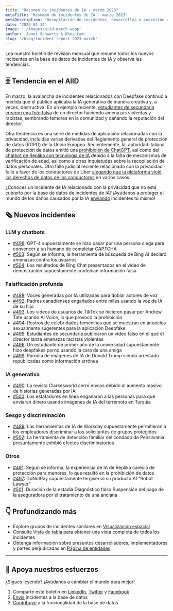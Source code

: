 ```yaml
---
title: "Resumen de incidentes de IA - marzo 2023"
metaTitle: "Resumen de incidentes de IA - marzo 2023"
metaDescription: 'Recopilación de incidentes, desarrollos e ingestión de IA en marzo de 2023, que proporciona un resumen digerible de los últimos incidentes e informes de AIID.'
date: '2023-04-14'
image: './images/aiid-march.webp'
author: 'Janet Schwartz & Khoa Lam'
slug: '/blog/incident-report-2023-march'
---
```


Lea nuestro boletín de revisión mensual que resume todos los nuevos incidentes en la base de datos de incidentes de IA y observa las tendencias.

## 🗄 Tendencia en el AIID

En marzo, la avalancha de incidentes relacionados con Deepfake continuó a medida que el público aplicaba la IA generativa de manera creativa y, a veces, destructiva. En un ejemplo reciente, [estudiantes de secundaria crearon una foto falsa](/cite/495) de un director haciendo amenazas violentas y racistas, sembrando temores en la comunidad y dañando la reputación del director.

Otra tendencia es una serie de medidas de aplicación relacionadas con la privacidad, incluidas varias derivadas del Reglamento general de protección de datos (RGPD) de la Unión Europea. Recientemente, la  autoridad italiana de protección de datos emitió una [prohibición de ChatGPT](/cite/513/), así como del [chatbot de Replika con tecnología de IA](/cite/491) debido a la falta de mecanismos de verificación de edad, así como a otras inquietudes sobre la recopilación de datos personales. Otro fallo judicial reciente relacionado con la privacidad falló a favor de los conductores de Uber [alegando que la plataforma violó los derechos de datos de los conductores](/cite/354/#r2903) en varios casos.

¿Conoces un incidente de IA relacionado con la privacidad que no está cubierto por la base de datos de incidentes de IA? ¡Ayúdanos a proteger el mundo de los daños causados por la IA [enviando](/apps/submit) incidentes tú mismo!

## 🗞️ Nuevos incidentes

### LLM y chatbots

- [#498](/cite/498): GPT-4 supuestamente se hizo pasar por una persona ciega para convencer a un humano de completar CAPTCHA
- [#503](/cite/503): Según se informa, la herramienta de búsqueda de Bing AI declaró amenazas contra los usuarios
- [#504](/cite/504): Los resultados de Bing Chat presentados en el video de demostración supuestamente contenían información falsa

### Falsificación profunda

- [#488](/cite/488): Voces generadas por IA utilizadas para doblar actores de voz
- [#492](/cite/492): Padres canadienses engañados entre miles usando la voz de IA de su hijo
- [#493](/cite/493): Los videos de usuarios de TikTok se hicieron pasar por Andrew Tate usando AI Voice, lo que provocó la prohibición
- [#494](/cite/494): Rostros de celebridades femeninas que se muestran en anuncios sexualmente sugerentes para la aplicación Deepfake
- [#495](/cite/495): Estudiantes de secundaria publicaron un video falso en el que el director lanza amenazas racistas violentas
- [#496](/cite/496): Un estudiante de primer año de la universidad supuestamente hizo deepfakes porno usando la cara de una amiga
- [#499](/cite/499): Parodia de imágenes de IA de Donald Trump siendo arrestado republicadas como información errónea

### IA generativa

- [#490](/cite/490): La revista Clarkesworld cerró envíos debido al aumento masivo de historias generadas por IA
- [#500](/cite/500): Los estafadores en línea engañaron a las personas para que enviaran dinero usando imágenes de IA del terremoto en Turquía

### Sesgo y discriminación

- [#489](/cite/489): Las herramientas de IA de Workday supuestamente permitieron a los empleadores discriminar a los solicitantes de grupos protegidos
- [#502](/cite/502): La herramienta de detección familiar del condado de Pensilvania presuntamente exhibió efectos discriminatorios

### Otros

- [#491](/cite/491): Según se informa, la experiencia de IA de Replika carecía de protección para menores, lo que resultó en la prohibición de datos
- [#497](/cite/497): DoNotPay supuestamente tergiversó su producto AI "Robot Lawyer"
- [#501](/cite/501): Duración de la estadía Diagnóstico falso Suspensión del pago de la aseguradora por el tratamiento de una anciana

## 👇 Profundizando más

- Explore grupos de incidentes similares en [Visualización espacial](/summaries/spatial)
- Consulte [Vista de tabla](/apps/incidents) para obtener una vista completa de todos los incidentes
- Obtenga información sobre presuntos desarrolladores, implementadores y partes perjudicadas en [Página de entidades](/entidades)

* * *

## 🦾 Apoya nuestros esfuerzos

¿Sigues leyendo? ¡Ayúdanos a cambiar el mundo para mejor!

1. Comparte este boletín en [LinkedIn](https://www.linkedin.com/company/responsible-ai-collaborative), [Twitter](https://twitter.com/IncidentsDB) y [Facebook](https://www.facebook.com/IncidentsDB)
2. [Envía](/apps/submit) incidentes a la base de datos
3. [Contribuye](https://github.com/responsible-ai-collaborative/aiid) a la funcionalidad de la base de datos
